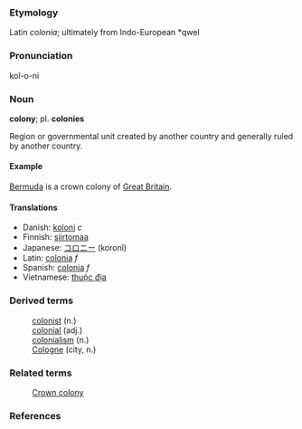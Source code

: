 ===Etymology===
Latin ''colonia''; ultimately from Indo-European *qwel

===Pronunciation===
kol-o-ni

===Noun===
'''colony'''; pl. '''colonies'''

Region or governmental unit created by another country and generally ruled by another country.

====Example====
[[Bermuda]] is a crown colony of [[Great Britain]].

====Translations====
* Danish: [[koloni]] ''c''
* Finnish: [[siirtomaa]]
* Japanese: [[コロニー]] (koronî)
* Latin: [[colonia]] ''f''
* Spanish: [[colonia]] ''f''
* Vietnamese: [[thuộc địa]]

===Derived terms===
:[[colonist]] (n.)
:[[colonial]] (adj.)
:[[colonialism]] (n.)
:[[Cologne]] (city, n.)

===Related terms===
:[[Crown colony]]

===References===